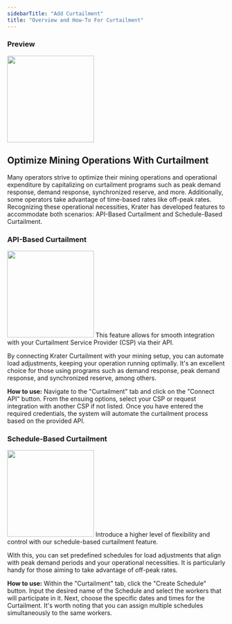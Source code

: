 ```yaml
---
sidebarTitle: "Add Curtailment"
title: "Overview and How-To For Curtailment"
---
```

### Preview
<Frame caption=""><img height="200" src="https://github.com/krater-io/docs/blob/main/images/curtailment/curtailment.webp?raw=true" /></Frame>

## Optimize Mining Operations With Curtailment

Many operators strive to optimize their mining operations and operational expenditure by capitalizing on curtailment programs such as peak demand response, demand response, synchronized reserve, and more. Additionally, some operators take advantage of time-based rates like off-peak rates. Recognizing these operational necessities, Krater has developed features to accommodate both scenarios: API-Based Curtailment and Schedule-Based Curtailment.

### API-Based Curtailment
<Frame caption="Automated Magic."><img height="200" src="https://github.com/krater-io/docs/blob/main/images/curtailment/api-based.webp?raw=true" /></Frame>
This feature allows for smooth integration with your Curtailment Service Provider (CSP) via their API. 

By connecting Krater Curtailment with your mining setup, you can automate load adjustments, keeping your operation running optimally. It's an excellent choice for those using programs such as demand response, peak demand response, and synchronized reserve, among others.

**How to use:** Navigate to the "Curtailment" tab and click on the "Connect API" button. From the ensuing options, select your CSP or request integration with another CSP if not listed. Once you have entered the required credentials, the system will automate the curtailment process based on the provided API.

### Schedule-Based Curtailment 
<Frame caption="Flexible Scheduling."><img height="200" src="https://github.com/krater-io/docs/blob/main/images/curtailment/schedule-based.webp?raw=true" /></Frame>
Introduce a higher level of flexibility and control with our schedule-based curtailment feature. 

With this, you can set predefined schedules for load adjustments that align with peak demand periods and your operational necessities. It is particularly handy for those aiming to take advantage of off-peak rates.

**How to use:** Within the "Curtailment" tab, click the "Create Schedule" button. Input the desired name of the Schedule and select the workers that will participate in it. Next, choose the specific dates and times for the Curtailment. It's worth noting that you can assign multiple schedules simultaneously to the same workers.